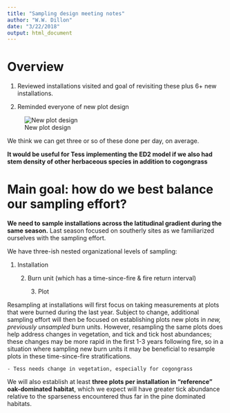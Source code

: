 ```yaml
---
title: "Sampling design meeting notes"
author: "W.W. Dillon"
date: "3/22/2018"
output: html_document
---
```


# Overview

1. Reviewed installations visited and goal of revisiting these plus 6+ new installations.

2. Reminded everyone of new plot design

![New plot design](figures/plot-design-revised.png)

We think we can get three or so of these done per day, on average.

**It would be useful for Tess implementing the ED2 model if we also had stem density of other herbaceous species in addition to cogongrass**

# Main goal: how do we best balance our sampling effort?

**We need to sample installations across the latitudinal gradient during the same season.** Last season focused on southerly sites as we familiarized ourselves with the sampling effort. 

We have three-ish nested organizational levels of sampling:

1. Installation

    2. Burn unit (which has a time-since-fire & fire return interval)
    
        3. Plot

Resampling at installations will first focus on taking measurements at plots that were burned during the last year. Subject to change, additional sampling effort will then be focused on establishing plots new plots in *new, previously unsampled* burn units. However, resampling the same plots does help address  changes in vegetation, and tick and tick host abundances; these changes may be more rapid in the first 1-3 years following fire, so in a situation where sampling new burn units it may be beneficial to resample plots in these time-since-fire stratifications. 

    - Tess needs change in vegetation, especially for cogongrass

We will also establish at least **three plots per installation in "reference" oak-dominated habitat**, which we expect will have greater tick abundance relative to the sparseness encountered thus far in the pine dominated habitats.


